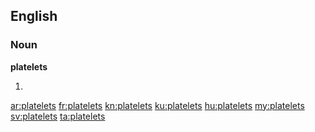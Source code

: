 ==English==

===Noun===
'''platelets'''

# {{plural of|[[platelet]]}}

[[ar:platelets]]
[[fr:platelets]]
[[kn:platelets]]
[[ku:platelets]]
[[hu:platelets]]
[[my:platelets]]
[[sv:platelets]]
[[ta:platelets]]